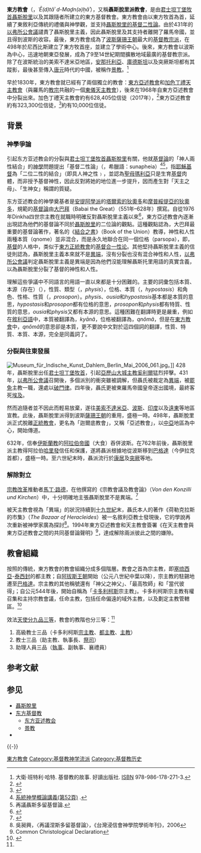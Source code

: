 {{about|[[基督教|基督教]]因[[以弗所公會議|以弗所公會議]]分裂的宗派|因[[迦克墩公會議|迦克墩公會議]]分裂的宗派|東方正統教會|[[基督教|基督教]]第二大宗派東正教會|正教會|東方教會與這兩個宗派共同的東方基督教傳統|東方基督教|東方教會與[[天主教會|天主教會]]共融的支系|加色丁禮天主教會|東方教會現存的主要支系|東方亞述教會|和|東方古教會|東方教會在[[中國|中國]]的發展|景教}}

'''東方教會'''（{{rtl-lang|arc|ܥܕܬܐ ܕܡܕܢܚܐ}}，''ʿĒ(d)tāʾ d-Maḏn(ə)ḥāʾ''），又稱'''聶斯脫里派教會'''，是由[[君士坦丁堡牧首|君士坦丁堡牧首]][[聶斯脫里|聶斯脫里]]以及其跟隨者所建立的東方基督教會。東方教會由以東方牧首為首，延續了東敘利亞傳統的禮儀與神學觀，並支持[[聶斯脫里主義|聶斯脫里的基督二性論]]。由於431年的[[以弗所公會議|以弗所公會議]]譴責了聶斯脫里主義，因此聶斯脫里及其支持者離開了羅馬帝國，並且得到波斯的收容。最後，東方教會成為了[[波斯|波斯]][[薩珊王朝|薩珊王朝]]最大的[[基督教|基督教]][[基督教派系|宗派]]，在498年於尼西比斯建立了東方牧首座，並建立了學術中心。後來，東方教會以波斯為中心，迅速地朝東亞發展，成為了9至14世紀期間擴散地域最廣的基督教宗派。除了在波斯統治的美索不達米亞地區，[[安那托利亞|安那托利亞]]、[[庫德斯坦|庫德斯坦]]以及突厥斯坦都有其蹤影，最後甚至傳入[[唐朝|唐]][[元朝|元]]時代的中國，被稱作[[景教|景教]]。<ref>大衛·班特利·哈特. 基督教的故事. 好讀出版社. [[ISBN|ISBN]] 978-986-178-271-3.</ref>

早於1830年，東方教會就已經有了兩個獨立的教會：[[東方亞述教會|東方亞述教會]]和[[加色丁禮天主教會|加色丁禮天主教會]]（與羅馬的[[教宗|教宗]]共融的一個[[東儀天主教會|東儀天主教會]]），{{Link-en|東方古教會|Ancient Church of the East}}後來在1968年自東方亞述教會中分裂出來。加色丁禮天主教會約有628,405位信徒（2017年），<ref>{{Cite web |url=http://www.cnewa.org/source-images/Roberson-eastcath-statistics/eastcatholic-stat17.pdf |title=東儀天主教會2017 |access-date=2019-08-19 |archive-url=https://web.archive.org/web/20181024215818/http://www.cnewa.org/source-images/Roberson-eastcath-statistics/eastcatholic-stat17.pdf |archive-date=2018-10-24 |dead-url=yes }}</ref>東方亞述教會約有323,300位信徒，<ref>{{cite web|url=https://www.oikoumene.org/en/member-churches/holy-apostolic-catholic-assyrian-church-of-the-east|title=神聖受差遣的大全亞述東方教會—普世教會協會|website=普世網|access-date=2019-08-19|archive-date=2019-05-07|archive-url=https://web.archive.org/web/20190507053301/https://www.oikoumene.org/en/member-churches/holy-apostolic-catholic-assyrian-church-of-the-east/|dead-url=no}}</ref>{{Link-en|東方古教會|Ancient Church of the East}}約有10,000位信徒。

==背景==

=== 神學爭論 ===
引起东方亚述教会的分裂與[[君士坦丁堡牧首|君士坦丁堡牧首]][[聶斯脫里|聶斯脫里]]有關，他就[[基督論|基督論]]的「神人兩性結合」的[[神學|神學]]問題提出「基督二性論」（{{lang-en|conjunction}}，希臘語：sunapheia）<ref>[http://www.globalbible.org/download%20files/part2(big5)/SYSTEM.doc 系統神學概論講義(第52頁)] {{Wayback|url=http://www.globalbible.org/download%20files/part2(big5)/SYSTEM.doc |date=20070930105645 }}.</ref><ref>再議聶斯多留基督論.</ref>，指[[耶穌基督|耶穌基督]]為「二位二性的結合」（即具人神之性﹚，並認為[[聖母瑪利亞|聖母瑪利亞]]只是生育[[基督|基督]]肉體，而非授予基督神性，因此反對將她的地位進一步提升，因而產生對「天主之母」、「生神女」稱謂的質疑。

东方亚述教会的神學奠基者是[[安提阿學派|安提阿學派]]的[[塔爾索的狄奧多|塔爾索的狄奧多]]和[[摩普綏提亞的狄奧多|摩普綏提亞的狄奧多]]，規範的[[基督論|基督論]]由[[大巴拜|大巴拜]]（Babai the Great）（551年–628年）撰寫。自從1976年Dinkha四世宗主教在就職時明確反對聶斯脫里主義以來<ref>{{Cite book|editor-last=Hill|editor-first=Henry|title=發自東方的光：東方和亞述教會的論文集|year=1988|location=[[多伦多|多伦多]]|publisher=聖公會圖書中心|url=https://books.google.com/books?id=BmaQAAAACAAJ|access-date=2019-08-19|archive-date=2020-11-09|archive-url=https://web.archive.org/web/20201109080644/https://books.google.com/books?id=BmaQAAAACAAJ|dead-url=no}}</ref>，東方亞述教會內逐漸出現認為他們的基督論不同於[[聶斯脫里|聶斯脫里]]的二位論的觀點。這種觀點認為，大巴拜最重要的基督論著作，著名的《[[結合之書|結合之書]]》（Book of the Union）教導，神性和人性兩種本質（qnome）並非混合，而是永久地聯合在同一個位格（parsopa），即，[[耶穌|基督]]的人格中，类似于[[東方正統教會|東方正統教會]]的[[基督合一性论|基督合一性论]]。其他堅持聶斯脫里主義的信徒則認為，聶斯脫里主義本來就不是[[異端|異端]]，沒有分裂也沒有混合神性和人性，[[以弗所公會議|以弗所公會議]]判定聶斯脫里主義是異端是因為他們沒能理解聶斯托里用語的真實含義，以為聶斯脫里分裂了基督的神性和人性。

理解這些爭議中不同語言的用語一直以來都是十分困難的。主要的詞彙包括本質、本源（存在）（{{lang-el|οὐσία|translit=''ousia''}}），性質、類型（{{lang|el|φύσις}}，''physis''），位格、本質（{{lang|el|ὑπόστασις}}，''hypostasis''）和角色、性格、性質（{{lang|el|πρόσωπον}}，''prosopon''）。''physis''、''ousia''和''hypostasis''基本都是本質的意思，''hypostasis''和''prosopon''都有位格的意思，''prosopon''和''physis''都有特質、性質的意思，''ousia''和''physis''又都有本源的意思。這種困難在翻譯時更是嚴重，例如在[[敘利亞語|敘利亞語]]中，本質被翻譯為{{rtl-lang|syc|ܟܝܢܐ}}，''kyānâ''，位格被翻譯為{{rtl-lang|syc|ܩܢܘܡܐ}}，''qnômâ''，但是在[[聶斯脫里派教會|東方教會]]中，''qnômâ''的意思卻是本質，更不要說中文對於這四個詞的翻譯，性質、特質、本質、本源，完全是同義詞了。

===分裂與往東發展===
[[File:Museum_für_Indische_Kunst_Dahlem_Berlin_Mai_2006_061.jpg|thumb]]。]]
428年，聶斯脫里出任[[君士坦丁堡牧首|君士坦丁堡牧首]]，引起[[亞歷山大城主教|亞歷山大城主教]][[亞歷山大的奚利爾|奚利爾]]猛烈抨擊。431年，[[以弗所公會議|以弗所公會議]]召開後，多個派別的衝突雖被調解，但聶氏被裁定為[[異端|異端]]，被[[罷免|罷免]]主教一職，還處以[[破門律|破門律]]。四年後，聶氏更被東羅馬帝國皇帝逐出國境，最終客死[[埃及_(羅馬行省)|埃及]]。

然而追隨者並不因此而輕易放棄，遂往[[美索不達米亞|美索不達米亞]]、[[波斯|波斯]]、[[印度|印度]]以及[[遠東|遠東]]等地區宣教。此後，聶斯脫里派得到波斯[[薩珊王朝|薩珊王朝]]的重用，盛極一時。498年，聶斯脫里派正式脫離[[正教會|正統教會]]，更名為「迦爾底教會」，又稱「亞述教會」，以[[中亞|中亞]]地區為中心，開始傳道。

632年，信奉[[伊斯蘭教|伊斯蘭教]]的[[阿拉伯帝國|阿拉伯帝國]]（大食）吞併波斯。在762年前後，聶斯脫里派主教得阿拉伯[[哈里發|哈里發]]信任和保護，遂將聶派根據地從波斯移到[[巴格達|巴格達]]（今伊拉克首都），盛極一時。至六世紀末時，聶派流行於[[康居|康居]]及[[突厥|突厥]]等地。

=== 解除對立 ===
[[宗教改革|宗教改革]]推動者[[馬丁·路德|馬丁·路德]]，在他撰寫的《宗教會議及教會論》（''Von den Konzilli und Kirchen''）中，十分明確地主張聶斯脫里不是異端。<ref>{{cite book | author1 = 孫尚揚 | author2 = 鍾鳴旦 | title = 1840年前的中國基督教 | url = http://www.phil.pku.edu.cn/personal/sunsy/1840.doc | archive-url = https://web.archive.org/web/20111116162011/http://www.phil.pku.edu.cn/personal/sunsy/1840.doc | archive-date = 2011-11-16 | url-status = dead}}</ref>

被天主教會視為「異端」的狀況持續到[[十九世紀|十九世紀]]末，聶氏本人的著作《荷勒克拉斯的市集》（''The Bazaar of Heracleides''）被一名敘利亞教士發現後，它的學說再次重新被神學家廣為探討<ref>  吳昶興，〈再議涅斯多留基督論〉，《台灣浸信會神學院學術年刊》，2006 </ref>。1994年東方亞述教會和天主教會簽署《在天主教會與東方亞述教會之間的共同基督論聲明》<ref> Common Christological Declaration </ref>，達成解除兩派彼此之間的嫌隙。

== 教會組織 ==
按照{{Link-en|東敘利亞禮|East Syriac Rite|東方敍利亞}}的傳統，東方教會的教會組織分成多個階層。教會之首為宗主教，即[[塞琉西亞|塞琉西亞]]-[[泰西封|泰西封]]的都主教；自[[阿拔斯王朝|阿拔斯王朝]]開始（公元八世紀中葉以降），宗主教的駐錫地遷至[[巴格達|巴格達]]。宗主教的其他稱號還有「神父之神父」、「最高牧師」和「當代彼得」；自公元544年後，開始自稱為「[[卡托利科斯|卡多利柯斯]]宗主教」。卡多利柯斯宗主教有權召集和主持宗教會議，任命主教，包括任命偏遠的域外主教，以及劃定主教管轄區。<ref name="達·伽馬以前中亞和東亞的基督敎">{{cite book |last=Klimkeit |first=Hans-Joachim |author-link=漢斯-約雅金·克里木凱特 |others=[[林悟殊|林悟殊]]/翻譯增訂 |date=1995年4月10日 |chapter=上篇 第七章：中亞和東亞的敎會組織 |title=《達·伽馬以前中亞和東亞的基督敎》 |series=世界文化叢書 |volume=31 |location=臺北市 |publisher=淑馨出版社 |page={{p.|54}} |isbn=957-531-421-2}}</ref>

效法[[天使等級|天使分九品三等]]，教會的教階也分三等：<ref name="達·伽馬以前中亞和東亞的基督敎" />
# 高級教士三品（卡多利柯斯[[宗主教|宗主教]]、[[都主教|都主教]]、[[主教|主教]]）
# 教士三品（助主教、執事長、[[祭司#基督宗教|祭司]]）
# 助理人員三品（[[執事_(基督教)|執事]]、副執事、襄禮員）

== 参考文献 ==
{{Reflist|2}}

== 参见 ==
{{Portal box|基督教|亚洲}}
* [[聶斯脫里|聶斯脫里]]
* [[东方基督教|东方基督教]]
** [[东方亚述教会|东方亚述教会]]
** [[景教|景教]]
*{{le|法爾斯省（東敘利亞教省）|Fars (East Syriac ecclesiastical province)}}
{{-}}
{{基督教页脚}}

[[Category:東方教會|]]
[[Category:基督教神学流派|Category:基督教神学流派]]
[[Category:基督教历史|Category:基督教历史]]